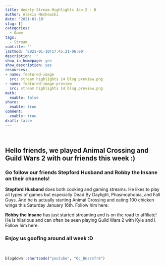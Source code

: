 ```yaml
---
title: Weekly Stream Highlights Jan 2 - 8
author: Alexis Meskowski
date: '2021-01-10'
slug: []
categories:
  - Game
tags:
  - Stream
subtitle: ''
lastmod: '2021-01-10T17:45:21-06:00'
description: ''
show_in_homepage: yes
show_description: yes
resources:
- name: featured-image
  src: stream highlights 14 blog preview.png
- name: featured-image-preview
  src: stream highlights 14 blog preview.png
math:
  enable: false
share:
  enable: true
comment:
  enable: true
draft: false
---
```


<br>

## Hello friends, we played Animal Crossing and Guild Wars 2 with our friends this week :)

### Go follow our friends Stepford Husband and Robby the Insane on their channels!

**Stepford Husband** does both cooking and gaming streams. He likes to play all types of games but especially Dead By Daylight, Phasmophobia, and Fall Guys. And he is actually starting Animal Crossing and eating 100 chicken wings this Saturday January 16th. Follow him here:
[](https://twitch.tv/stepfordhusband){target="_blank"}

**Robby the Insane** has just started streaming and is on the road to affiliate! He is hilarious and can often be seen playing Guild Wars 2 with Kyle and I. Follow him here: 
[](https://twitch.tv/robbytheinsane){target="_blank"}

### Enjoy us goofing around all week :D

<br>

```r
blogdown::shortcode("youtube", "Oc_BnsrsTr8")
```

<br>

